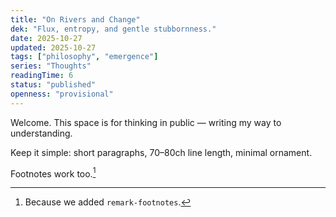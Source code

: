 ```yaml
---
title: "On Rivers and Change"
dek: "Flux, entropy, and gentle stubbornness."
date: 2025-10-27
updated: 2025-10-27
tags: ["philosophy", "emergence"]
series: "Thoughts"
readingTime: 6
status: "published"
openness: "provisional"
---
```


Welcome. This space is for thinking in public — writing my way to understanding.


<Callout type="tip" title="House style">
Keep it simple: short paragraphs, 70–80ch line length, minimal ornament.
</Callout>


Footnotes work too.[^1]


[^1]: Because we added `remark-footnotes`.
